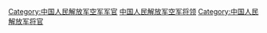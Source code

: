 [[Category:中国人民解放军空军军官|Category:中国人民解放军空军军官]]
[[Category:中国人民解放军空军将领|]]
[[Category:中国人民解放军将官|Category:中国人民解放军将官]]
